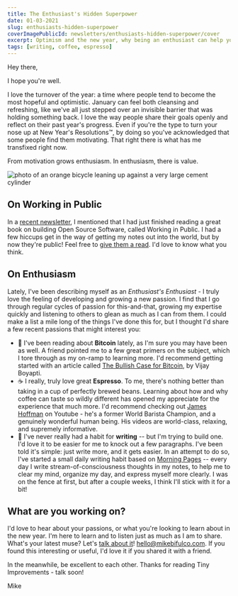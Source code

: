 ```yaml
---
title: The Enthusiast's Hidden Superpower
date: 01-03-2021
slug: enthusiasts-hidden-superpower
coverImagePublicId: newsletters/enthusiasts-hidden-superpower/cover
excerpt: Optimism and the new year, why being an enthusiast can help you build a better product, espresso drinking and daily writing.
tags: [writing, coffee, espresso]
---
```


Hey there,

I hope you're well.

I love the turnover of the year: a time where people tend to become the most hopeful and optimistic. January can feel both cleansing and refreshing, like we've all just stepped over an invisible barrier that was holding something back. I love the way people share their goals openly and reflect on their past year's progress. Even if you're the type to turn your nose up at New Year's Resolutions™️, by doing so you've acknowledged that some people find them motivating. That right there is what has me transfixed right now.

From motivation grows enthusiasm. In enthusiasm, there is value.

<Image
  publicId="newsletters/enthusiasts-hidden-superpower/cover"
  alt="photo of an orange bicycle leaning up against a very large cement cylinder"
  caption="This is a photo I took on my last bicycle outing of 2020 - my All City Macho Man pulled over on the side of the greenway that kept me sane for the last year"
/>

## On Working in Public

In a [recent newsletter](https://mikebifulco.com/newsletter/on-seasonal-change-open-source-carbon-offsets), I mentioned that I had just finished reading a great book on building Open Source Software, called Working in Public. I had a few hiccups get in the way of getting my notes out into the world, but by now they're public! Feel free to [give them a read](https://mikebifulco.com/posts/working-in-public). I'd love to know what you think.

## On Enthusiasm

Lately, I've been describing myself as an _Enthusiast's Enthusiast_ - I truly love the feeling of developing and growing a new passion. I find that I go through regular cycles of passion for this-and-that, growing my expertise quickly and listening to others to glean as much as I can from them. I could make a list a mile long of the things I've done this for, but I thought I'd share a few recent passions that might interest you:

- 🧧 I've been reading about **Bitcoin** lately, as I'm sure you may have been as well. A friend pointed me to a few great primers on the subject, which I tore through as my on-ramp to learning more. I'd recommend getting started with an article called [The Bullish Case for Bitcoin](https://vijayboyapati.medium.com/the-bullish-case-for-bitcoin-6ecc8bdecc1), by Vijay Boyapti.
- ☕ I really, truly love great **Espresso**. To me, there's nothing better than taking in a cup of perfectly brewed beans. Learning about how and why coffee can taste so wildly different has opened my appreciate for the experience that much more. I'd recommend checking out [James Hoffman](https://www.youtube.com/channel/UCMb0O2CdPBNi-QqPk5T3gsQ) on Youtube - he's a former World Barista Champion, and a genuinely wonderful human being. His videos are world-class, relaxing, and supremely informative.
- 📝 I've never really had a habit for **writing** -- but I'm trying to build one. I'd love it to be easier for me to knock out a few paragraphs. I've been told it's simple: just write more, and it gets easier. In an attempt to do so, I've started a small daily writing habit based on [Morning Pages](https://juliacameronlive.com/basic-tools/morning-pages/) -- every day I write stream-of-consciousness thoughts in my notes, to help me to clear my mind, organize my day, and express myself more clearly. I was on the fence at first, but after a couple weeks, I think I'll stick with it for a bit!

## What are you working on?

I'd love to hear about your passions, or what you're looking to learn about in the new year. I'm here to learn and to listen just as much as I am to share. What's your latest muse? Let's [talk about it](mailto:hello@mikebifulco.com)! hello@mikebifulco.com. If you found this interesting or useful, I'd love it if you shared it with a friend.

In the meanwhile, be excellent to each other. Thanks for reading Tiny Improvements - talk soon!

Mike

